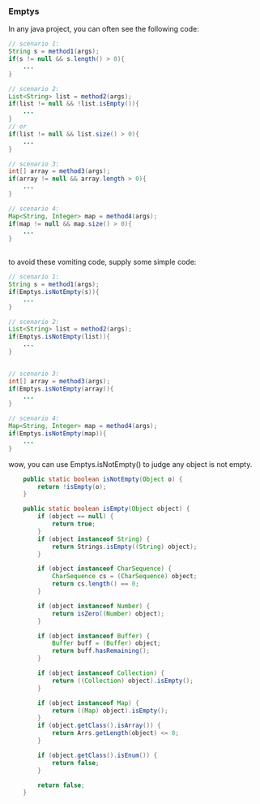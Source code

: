 ### Emptys {#langx-java_references_utils_Emptys}
In any java project, you can often see the following code:

```java
// scenario 1:
String s = method1(args);
if(s != null && s.length() > 0){
    ...
}

// scenario 2:
List<String> list = method2(args);
if(list != null && !list.isEmpty()){
    ...
}
// or
if(list != null && list.size() > 0){
    ...
}

// scenario 3:
int[] array = method3(args);
if(array != null && array.length > 0){
    ...
}

// scenario 4:
Map<String, Integer> map = method4(args);
if(map != null && map.size() > 0){
    ...
}
   
```

to avoid these vomiting code, supply some simple code:

```java
// scenario 1:
String s = method1(args);
if(Emptys.isNotEmpty(s)){
    ...
}

// scenario 2:
List<String> list = method2(args);
if(Emptys.isNotEmpty(list)){
    ...
}


// scenario 3:
int[] array = method3(args);
if(Emptys.isNotEmpty(array)){
    ...
}

// scenario 4:
Map<String, Integer> map = method4(args);
if(Emptys.isNotEmpty(map)){
    ...
}
```

wow, you can use Emptys.isNotEmpty() to judge any object is not empty.

```java
    public static boolean isNotEmpty(Object o) {
        return !isEmpty(o);
    }

	public static boolean isEmpty(Object object) {
        if (object == null) {
            return true;
        }
        if (object instanceof String) {
            return Strings.isEmpty((String) object);
        }

        if (object instanceof CharSequence) {
            CharSequence cs = (CharSequence) object;
            return cs.length() == 0;
        }

        if (object instanceof Number) {
            return isZero((Number) object);
        }

        if (object instanceof Buffer) {
            Buffer buff = (Buffer) object;
            return buff.hasRemaining();
        }

        if (object instanceof Collection) {
            return ((Collection) object).isEmpty();
        }

        if (object instanceof Map) {
            return ((Map) object).isEmpty();
        }
        if (object.getClass().isArray()) {
            return Arrs.getLength(object) <= 0;
        }

        if (object.getClass().isEnum()) {
            return false;
        }

        return false;
    }
```



